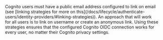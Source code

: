 
<Aside type="note">
Cognito users must have a public email address configured to link on email (see [linking strategies for more on this](/docs/lifecycle/authenticate-users/identity-providers/#linking-strategies)). An approach that will work for all users is to link on username or create an anonymous link. Using these strategies ensures that the configured Cognito OIDC connection works for every user, no matter their Cognito privacy settings.
</Aside>
